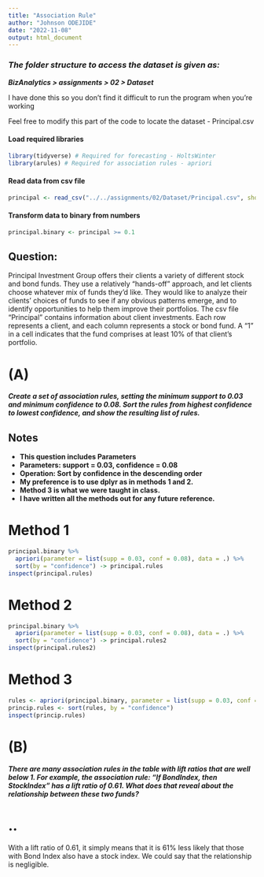 ```yaml
---
title: "Association Rule"
author: "Johnson ODEJIDE"
date: "2022-11-08"
output: html_document
---
```


### *The folder structure to access the dataset is given as:*

***BizAnalytics > assignments > 02 > Dataset***

I have done this so you don't find it difficult to run the program when you're working

Feel free to modify this part of the code to locate the dataset - Principal.csv

#### Load required libraries
```r
library(tidyverse) # Required for forecasting - HoltsWinter
library(arules) # Required for association rules - apriori
```


#### Read data from csv file
```r
principal <- read_csv("../../assignments/02/Dataset/Principal.csv", show_col_types = FALSE)
```

#### Transform data to binary from numbers
```r
principal.binary <- principal >= 0.1
```

## Question:
Principal Investment Group offers their clients a variety of different stock and bond funds.  They use a relatively “hands-off” approach, and let clients choose whatever mix of funds they’d like.  They would like to analyze their clients’ choices of funds to see if any obvious patterns emerge, and to identify opportunities to help them improve their portfolios.
The csv file “Principal” contains information about client investments.  Each row represents a client, and each column represents a stock or bond fund.  A “1” in a cell indicates that the fund comprises at least 10% of that client’s portfolio.


# (A)
***Create a set of association rules, setting the minimum support to 0.03 and minimum confidence to 0.08.  Sort the rules from highest confidence to lowest confidence, and show the resulting list of rules.***

## Notes
* **This question includes Parameters**
* **Parameters: support = 0.03, confidence = 0.08** 
* **Operation: Sort by confidence in the descending order**
* **My preference is to use dplyr as in methods 1 and 2.**
* **Method 3 is what we were taught in class.**
* **I have written all the methods out for any future reference.**


# Method 1
```r
principal.binary %>% 
  apriori(parameter = list(supp = 0.03, conf = 0.08), data = .) %>% 
  sort(by = "confidence") -> principal.rules
inspect(principal.rules)
```

# Method 2
```r
principal.binary %>% 
  apriori(parameter = list(supp = 0.03, conf = 0.08), data = .) %>% 
  sort(by = "confidence") -> principal.rules2
inspect(principal.rules2)
```


# Method 3
```r
rules <- apriori(principal.binary, parameter = list(supp = 0.03, conf = 0.08))
princip.rules <- sort(rules, by = "confidence")
inspect(princip.rules)
```

# (B)
***There are many association rules in the table with lift ratios that are well below 1.  For example, the association rule: “If BondIndex, then StockIndex” has a lift ratio of 0.61.  What does that reveal about the relationship between these two funds?***

# ..
With a lift ratio of 0.61, it simply means that it is 61% less likely that those with Bond Index also have a stock index. We could say that the relationship is negligible.

